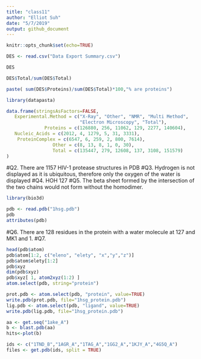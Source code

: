 ```yaml
---
title: "class11"
author: "Elliot Suh"
date: "5/7/2019"
output: github_document
---
```

```r
knitr::opts_chunk$set(echo=TRUE)
```

```r
DES <- read.csv("Data Export Summary.csv")

DES

DES$Total/sum(DES$Total)

paste( sum(DES$Proteins)/sum(DES$Total)*100,"% are proteins")
```

```r
library(datapasta)
```

```r
data.frame(stringsAsFactors=FALSE,
   Experimental.Method = c("X-Ray", "Other", "NMR", "Multi Method",
                           "Electron Microscopy", "Total"),
              Proteins = c(126880, 256, 11062, 129, 2277, 140604),
   Nucleic_Acids = c(2012, 4, 1279, 5, 31, 3331),
    ProteinComplex = c(6547, 6, 259, 2, 800, 7614),
                 Other = c(8, 13, 8, 1, 0, 30),
                 Total = c(135447, 279, 12608, 137, 3108, 151579)
)

```

#Q2. There are 1157 HIV-1 protease structures in PDB
#Q3. Hydrogen is not displayed as it is ubiquitous, therefore only the oxygen of the water is displayed
#Q4. HOH 127
#Q5. The beta sheet formed by the intersection of the two chains would not form without the homodimer.
```r
library(bio3d)

pdb <- read.pdb("1hsg.pdb")
pdb
attributes(pdb)

```
#Q6. There are 128 residues in the protein with a water molecule at 127 and MK1 and 1.
#Q7. 

```r
head(pdb$atom)
pdb$atom[1:2, c("eleno", "elety", "x","y","z")]
pdb$atom$elety[1:2]
pdb$xyz
dim(pdb$xyz)
pdb$xyz[ 1, atom2xyz(1:2) ]
atom.select(pdb, string="protein")
```

```r
prot.pdb <- atom.select(pdb, "protein", value=TRUE)
write.pdb(prot.pdb, file="1hsg_protein.pdb")
lig.pdb <- atom.select(pdb, "ligand", value=TRUE)
write.pdb(lig.pdb, file="1hsg_protein.pdb")
```

```r

aa <- get.seq("1ake_A")
b <- blast.pdb(aa)
hits<-plot(b)


```

```r
ids <- c("1TND_B","1AGR_A","1TAG_A","1GG2_A","1KJY_A","4G5Q_A")
files <- get.pdb(ids, split = TRUE)


```
